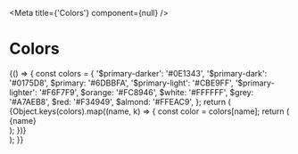 
<Meta title={'Colors'} component={null} />

<h1>Colors</h1>

<Preview>
  <Story name="Default">
    {() => {
      const colors = {
        '$primary-darker': '#0E1343',
        '$primary-dark': '#0175D8',
        $primary: '#6DBBFA',
        '$primary-light': '#CBE9FF',
        '$primary-lighter': '#F6F7F9',
        $orange: '#FC8946',
        $white: '#FFFFFF',
        $grey: '#A7AEB8',
        $red: '#F34949',
        $almond: '#FFEAC9',
      };
      return (
        <div className="d-flex">
          {Object.keys(colors).map((name, k) => {
            const color = colors[name];
            return (
              <div style={{ 'margin-right': '28px' }}>
                <div
                  style={{
                    width: '60px',
                    height: '60px',
                    'border-radius': '8px',
                    background: color,
                  }}
                ></div>
                <div>{name}</div>
              </div>
            );
          })}
        </div>
      );
    }}
  </Story>
</Preview>
